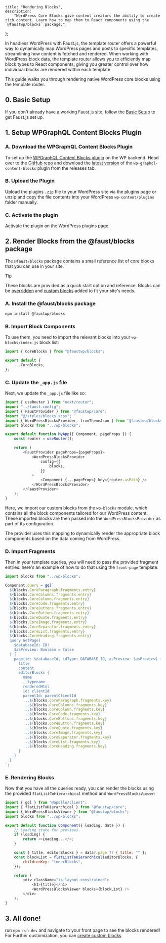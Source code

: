	title: "Rendering Blocks",
	description:
		"WordPress Core Blocks give content creators the ability to create rich content. Learn how to map them to React components using the `@faustwp/blocks` package.",
};

In headless WordPress with Faust.js, the template router offers a powerful way to dynamically map WordPress pages and posts to specific templates, streamlining how content is fetched and rendered. When working with WordPress block data, the template router allows you to efficiently map block types to React components, giving you greater control over how individual blocks are rendered within each template.

This guide walks you through rendering native WordPress core blocks using the template router.

## 0. Basic Setup

If you don't already have a working Faust.js site, follow the [Basic Setup](/docs/how-to/basic-setup/) to get Faust.js set up.

## 1. Setup WPGraphQL Content Blocks Plugin

### A. Download the WPGraphQL Content Blocks Plugin

To set up the [WPGraphQL Content Blocks plugin](https://github.com/wpengine/wp-graphql-content-blocks) on the WP backend. Head over to the [GitHub repo](https://github.com/wpengine/wp-graphql-content-blocks) and download the [latest version](https://github.com/wpengine/wp-graphql-content-blocks/releases/latest/download/wp-graphql-content-blocks.zip) of the `wp-graphql-content-blocks` plugin from the releases tab.

### B. Upload the Plugin

Upload the plugins `.zip` file to your WordPress site via the plugins page or unzip and copy the file contents into your WordPress `wp-content/plugins` folder manually.

### C. Activate the plugin

Activate the plugin on the WordPress plugins page.

## 2. Render Blocks from the @faust/blocks package

The `@faust/blocks` package contains a small reference list of core blocks that you can use in your site.

> [!TIP]
> These blocks are provided as a quick start option and reference. Blocks can be [overridden](/docs/how-to/custom-blocks/) and [custom blocks](/docs/how-to/custom-blocks/) added to fit your site's needs.

### A. Install the @faust/blocks package

```bash
npm install @faustwp/blocks
```

### B. Import Block Components

To use them, you need to import the relevant blocks into your `wp-blocks/index.js` block list:

```js title="wp-blocks/index.js"
import { CoreBlocks } from "@faustwp/blocks";

export default {
	...CoreBlocks,
};
```

### C. Update the `_app.js` file

Next, we update the `_app.js` file like so:

```js {3-6, 13-20} title="pages/_app.js"
import { useRouter } from "next/router";
import "../faust.config";
import { FaustProvider } from "@faustwp/core";
import "@/styles/blocks.scss";
import { WordPressBlocksProvider, fromThemeJson } from "@faustwp/blocks";
import blocks from "../wp-blocks";

export default function MyApp({ Component, pageProps }) {
	const router = useRouter();

	return (
		<FaustProvider pageProps={pageProps}>
			<WordPressBlocksProvider
				config={{
					blocks,
				}}
			>
				<Component {...pageProps} key={router.asPath} />
			</WordPressBlocksProvider>
		</FaustProvider>
	);
}
```

Here, we import our custom blocks from the `wp-blocks` module, which contains all the block components tailored for our WordPress content. These imported blocks are then passed into the `WordPressBlocksProvider` as part of its configuration.

The provider uses this mapping to dynamically render the appropriate block components based on the data coming from WordPress.

### D. Import Fragments

Then in your template queries, you will need to pass the provided fragment entries. here's an example of how to do that using the `front-page` template:

```js title="wp-templates/front-page.js"
import blocks from "../wp-blocks";

Component.query = gql`
  ${blocks.CoreParagraph.fragments.entry}
  ${blocks.CoreColumns.fragments.entry}
  ${blocks.CoreColumn.fragments.entry}
  ${blocks.CoreCode.fragments.entry}
  ${blocks.CoreButtons.fragments.entry}
  ${blocks.CoreButton.fragments.entry}
  ${blocks.CoreQuote.fragments.entry}
  ${blocks.CoreImage.fragments.entry}
  ${blocks.CoreSeparator.fragments.entry}
  ${blocks.CoreList.fragments.entry}
  ${blocks.CoreHeading.fragments.entry}
  query GetPage(
    $databaseId: ID!
    $asPreview: Boolean = false
  ) {
    page(id: $databaseId, idType: DATABASE_ID, asPreview: $asPreview) {
      title
      content
      editorBlocks {
        name
        __typename
        renderedHtml
        id: clientId
        parentId: parentClientId
        ...${blocks.CoreParagraph.fragments.key}
        ...${blocks.CoreColumns.fragments.key}
        ...${blocks.CoreColumn.fragments.key}
        ...${blocks.CoreCode.fragments.key}
        ...${blocks.CoreButtons.fragments.key}
        ...${blocks.CoreButton.fragments.key}
        ...${blocks.CoreQuote.fragments.key}
        ...${blocks.CoreImage.fragments.key}
        ...${blocks.CoreSeparator.fragments.key}
        ...${blocks.CoreList.fragments.key}
        ...${blocks.CoreHeading.fragments.key}
      }
    }
  }
`;
```

### E. Rendering Blocks

Now that you have all the queries ready, you can render the blocks using the provided `flatListToHierarchical` method and `WordPressBlocksViewer`:

```js {2-4, 12,13,18} title="wp-templates/front-page.js"
import { gql } from "@apollo/client";
import { flatListToHierarchical } from "@faustwp/core";
import { WordPressBlocksViewer } from "@faustwp/blocks";
import blocks from "../wp-blocks";

export default function Component({ loading, data }) {
	// Loading state for previews.
	if (loading) {
		return <>Loading...</>;
	}

	const { title, editorBlocks } = data?.page ?? { title: "" };
	const blockList = flatListToHierarchical(editorBlocks, {
		childrenKey: "innerBlocks",
	});

	return (
		<div className="is-layout-constrained">
			<h1>{title}</h1>
			<WordPressBlocksViewer blocks={blockList} />
		</div>
	);
}
```

## 3. All done!

run `npm run dev` and navigate to your front page to see the blocks rendered! For Further customization, you can [create custom blocks](/docs/how-to/custom-blocks/).
